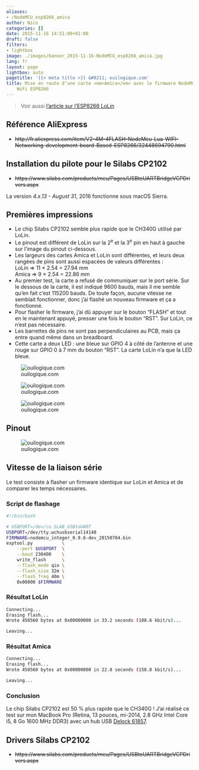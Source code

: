 ```yaml
---
aliases:
- /NodeMCU_esp8266_amica
author: Nico
categories: []
date: 2015-11-16 14:51:00+01:00
draft: false
filters:
- lightbox
image: ./images/banner_2015-11-16-NodeMCU_esp8266_amica.jpg
lang: fr
layout: page
lightbox: auto
pagetitle: '{{< meta title >}} &#8211; ouilogique.com'
title: Mise en route d’une carte <em>Amica</em> avec le firmware NodeMCU et un module
    WiFi ESP8266
---
```


> Voir aussi [l’article sur l’ESP8266 LoLin](/NodeMCU_esp8266/)

## Référence AliExpress

-   ~~http://fr.aliexpress.com/item/V2-4M-4FLASH-NodeMcu-Lua-WIFI-Networking-development-board-Based-ESP8266/32448694790.html~~

## Installation du pilote pour le Silabs CP2102

-   ~~https://www.silabs.com/products/mcu/Pages/USBtoUARTBridgeVCPDrivers.aspx~~

La version _4.x.13 - August 31_, 2016 fonctionne sous macOS Sierra.

## Premières impressions

-   Le chip Silabs CP2102 semble plus rapide que le CH340G utilisé par LoLin.
-   Le pinout est différent de LoLin sur la 2<sup>e</sup> et la 3<sup>e</sup> pin en haut à gauche sur l’image du pinout ci-dessous.
-   Les largeurs des cartes Amica et LoLin sont différentes, et leurs deux rangées de pins sont aussi espacées de valeurs différentes :<br/>
    LoLin ⇒ 11 × 2.54 = 27.94 mm<br/>
    Amica ⇒ 9 × 2.54 = 22.86 mm
-   Au premier test, la carte a refusé de communiquer sur le port série. Sur le dessous de la carte, il est indiqué 9600 bauds, mais il me semble qu’en fait c’est 115200 bauds. De toute façon, aucune vitesse ne semblait fonctionner, donc j’ai flashé un nouveau firmware et ça a fonctionné.
-   Pour flasher le firmware, j’ai dû appuyer sur le bouton “FLASH” et tout en le maintenant appuyé, presser une fois le bouton “RST”. Sur LoLin, ce n’est pas nécessaire.
-   Les barrettes de pins ne sont pas perpendiculaires au PCB, mais ça entre quand même dans un breadboard.
-   Cette carte a deux LED : une bleue sur GPIO 4 à côté de l’antenne et une rouge sur GPIO 0 à 7 mm du bouton “RST”. La carte LoLin n’a que la LED bleue.

![ouilogique.com][img_1]

[img_1]: ./images/NodeMCU_esp8266_amica_001_lowres.jpg

![ouilogique.com][img_2]

[img_2]: ./images/NodeMCU_esp8266_amica_002_lowres.jpg

![ouilogique.com][img_3]

[img_3]: ./images/NodeMCU_esp8266_amica_003_lowres.jpg

## Pinout

![ouilogique.com][img_4]

[img_4]: ./images/NodeMCU_esp8266_amica_pinout.png

## Vitesse de la liaison série

Le test consiste à flasher un firmware identique sur LoLin et Amica et de comparer les temps nécessaires.

### Script de flashage

```bash
#!/bin/bash

# USBPORT=/dev/cu.SLAB_USBtoUART
USBPORT=/dev/tty.wchusbserial14140
FIRMWARE=nodemcu_integer_0.9.6-dev_20150704.bin
esptool.py           \
    --port $USBPORT  \
    --baud 230400    \
    write_flash      \
    --flash_mode qio \
    --flash_size 32m \
    --flash_freq 40m \
    0x00000 $FIRMWARE
```

### Résultat LoLin

```bash
Connecting...
Erasing flash...
Wrote 450560 bytes at 0x00000000 in 33.2 seconds (108.6 kbit/s)...

Leaving...
```

### Résultat Amica

```bash
Connecting...
Erasing flash...
Wrote 450560 bytes at 0x00000000 in 22.8 seconds (158.0 kbit/s)...

Leaving...
```

### Conclusion

Le chip Silabs CP2102 est 50 % plus rapide que le CH340G ! J’ai réalisé ce test sur mon MacBook Pro (Retina, 13 pouces, mi-2014, 2.8 GHz Intel Core i5, 8 Go 1600 MHz DDR3) avec un hub USB [Delock 61857](http://www.delock.de/produkte/S_61857/merkmale.html).

## Drivers Silabs CP2102

-   ~~https://www.silabs.com/products/mcu/Pages/USBtoUARTBridgeVCPDrivers.aspx~~
